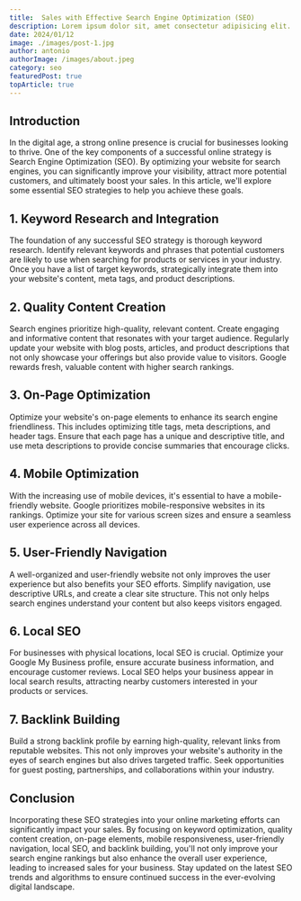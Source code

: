 ```yaml
---
title:  Sales with Effective Search Engine Optimization (SEO)
description: Lorem ipsum dolor sit, amet consectetur adipisicing elit. Hic eos odit sequi minima iure natus, odio tempora sit Lorem ipsum dolor sit.
date: 2024/01/12
image: ./images/post-1.jpg
author: antonio
authorImage: /images/about.jpeg
category: seo
featuredPost: true
topArticle: true
---
```


## **Introduction**

In the digital age, a strong online presence is crucial for businesses looking to thrive. One of the key components of a successful online strategy is Search Engine Optimization (SEO). By optimizing your website for search engines, you can significantly improve your visibility, attract more potential customers, and ultimately boost your sales. In this article, we'll explore some essential SEO strategies to help you achieve these goals.

## 1. Keyword Research and Integration

The foundation of any successful SEO strategy is thorough keyword research. Identify relevant keywords and phrases that potential customers are likely to use when searching for products or services in your industry. Once you have a list of target keywords, strategically integrate them into your website's content, meta tags, and product descriptions.

## 2. Quality Content Creation

Search engines prioritize high-quality, relevant content. Create engaging and informative content that resonates with your target audience. Regularly update your website with blog posts, articles, and product descriptions that not only showcase your offerings but also provide value to visitors. Google rewards fresh, valuable content with higher search rankings.

## 3. On-Page Optimization

Optimize your website's on-page elements to enhance its search engine friendliness. This includes optimizing title tags, meta descriptions, and header tags. Ensure that each page has a unique and descriptive title, and use meta descriptions to provide concise summaries that encourage clicks.

## 4. Mobile Optimization

With the increasing use of mobile devices, it's essential to have a mobile-friendly website. Google prioritizes mobile-responsive websites in its rankings. Optimize your site for various screen sizes and ensure a seamless user experience across all devices.

## 5. User-Friendly Navigation

A well-organized and user-friendly website not only improves the user experience but also benefits your SEO efforts. Simplify navigation, use descriptive URLs, and create a clear site structure. This not only helps search engines understand your content but also keeps visitors engaged.

## 6. Local SEO

For businesses with physical locations, local SEO is crucial. Optimize your Google My Business profile, ensure accurate business information, and encourage customer reviews. Local SEO helps your business appear in local search results, attracting nearby customers interested in your products or services.

## 7. Backlink Building

Build a strong backlink profile by earning high-quality, relevant links from reputable websites. This not only improves your website's authority in the eyes of search engines but also drives targeted traffic. Seek opportunities for guest posting, partnerships, and collaborations within your industry.

## Conclusion

Incorporating these SEO strategies into your online marketing efforts can significantly impact your sales. By focusing on keyword optimization, quality content creation, on-page elements, mobile responsiveness, user-friendly navigation, local SEO, and backlink building, you'll not only improve your search engine rankings but also enhance the overall user experience, leading to increased sales for your business. Stay updated on the latest SEO trends and algorithms to ensure continued success in the ever-evolving digital landscape.
